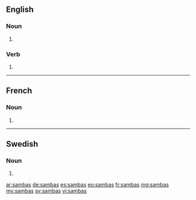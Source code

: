 ==English==

===Noun===
{{head|en|noun plural form}}

# {{plural of|samba|lang=en}}

===Verb===
{{head|en|verb form}}

# {{en-third-person singular of|samba}}

----

==French==

===Noun===
{{head|fr|noun plural form|g=?}}

# {{plural of|samba|lang=fr}}

----

==Swedish==

===Noun===
{{head|sv|noun form}}

# {{sv-noun-form-indef-gen|samba}}

[[ar:sambas]]
[[de:sambas]]
[[es:sambas]]
[[eo:sambas]]
[[fr:sambas]]
[[mg:sambas]]
[[my:sambas]]
[[sv:sambas]]
[[vi:sambas]]